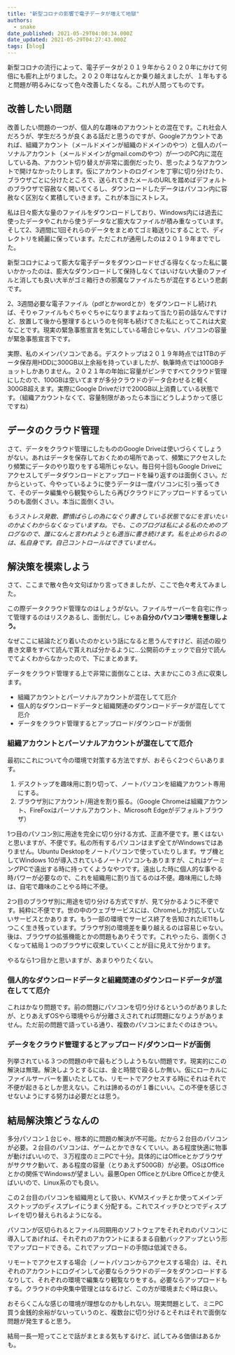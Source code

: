 ```yaml
---
title: "新型コロナの影響で電子データが増えて地獄"
authors:
  - snake
date_published: 2021-05-29T04:00:34.000Z
date_updated: 2021-05-29T04:27:43.000Z
tags: [blog]
---
```


新型コロナの流行によって、電子データが２０１９年から２０２０年にかけて何倍にも膨れ上がりました。２０２０年はなんとか乗り越えましたが、１年もすると問題が明るみになって色々改善したくなる。これが人間ってものです。

## 改善したい問題

改善したい問題の一つが、個人的な趣味のアカウントとの混在です。これ社会人だろうが、学生だろうが良くある話だと思うのですが、Googleアカウントであれば、組織アカウント（メールドメインが組織のドメインのやつ）と個人のパーソナルアカウント（メールドメインがgmail.comのやつ）が一つのPC内に混在している為、アカウント切り替えが非常に面倒だったり、思ったようなアカウントで開けなかったりします。仮にアカウントのログインを丁寧に切り分けたり、ブラウザごとに分けたところで、送られてきたメールのURLを踏めばデフォルトのブラウザで容赦なく開いてくるし、ダウンロードしたデータはパソコン内に容赦なく区別なく累積していきます。これが本当にストレス。

私は日々膨大な量のファイルをダウンロードしており、Windows内には過去に使ったデータやこれから使うデータなど膨大なファイルが積み重なっています。そして2、3週間に1回それらのデータをまとめてゴミ箱送りにすることで、ディレクトリを綺麗に保っています。ただこれが通用したのは２０１９年まででした。

新型コロナによって膨大な電子データをダウンロードせざる得なくなった私に襲いかかったのは、膨大なダウンロードして保持しなくてはいけない大量のファイルと消しても良い大半がゴミ箱行きの邪魔なファイルたちが混在するという悲劇です。

2、3週間必要な電子ファイル（pdfとかwordとか）をダウンロードし続ければ、そりゃファイルもぐちゃぐちゃになりますよねって当たり前の話なんですけど、放置して後から整理するというのを何年も続けてきた私にとってこれは大変なことです。現実の緊急事態宣言を気にしている場合じゃない、パソコンの容量が緊急事態宣言下です。

実際、私のメインパソコンである。デスクトップは２０１９年時点では1TBのデータ保存用HDDに300GB以上余裕を持っていましたが、執筆時点では100GBチョットしかありません。２０２１年の年始に容量がピンチですべてクラウド管理にしたので、100GBは空いてますが多分クラウドのデータ合わせると軽く300GB超えます。実際にGoogle Driveだけで200GB以上消費している状態です。（組織アカウントなくて、容量制限があったら本当にどうしようかって感じですね）

## データのクラウド管理

さて、データをクラウド管理にしたもののGoogle Driveは使いづらくてしょうがない。あれはデータを保存しておくための場所であって、頻繁にアクセスしたり頻繁にデータのやり取りをする場所じゃない。毎日何十回もGoogle Driveにアクセスしてデータダウンロードとアップロードを繰り返すのは面倒くさい。だからといって、今やっているように使うデータは一度パソコンに引っ張ってきて、そのデータ編集やら観覧やらしたら再びクラウドにアップロードするっていうのも面倒くさい。本当に面倒くさい。

*もうストレス発散、鬱憤ばらしの為になぐり書きしている状態でなにを言いたいのかよくわからなくなっていますね。でも、このブログは私による私のためのブログなので、誰になんと言われようとも適当に書き続けます。私を止められるのは、私自身です。自己コントロールはできていません。*

## 解決策を模索しよう

さて、ここまで散々色々文句ばかり言ってきましたが、ここで色々考えてみました。

この際データクラウド管理なのはしょうがない。ファイルサーバーを自宅に作って管理するのはリスクあるし、面倒だし。じゃあ**自分のパソコン環境を整理しよう。**

なぜここに結論たどり着いたのかという話になると思うんですけど、前述の殴り書き文章をすべて読んで貰えれば分かるように...公開前のチェックで自分で読んでてよくわからなかったので、下にまとめます。

データをクラウド管理する上で非常に面倒なことは、大まかにこの３点に収束します。

- 組織アカウントとパーソナルアカウントが混在してて厄介
- 個人的なダウンロードデータと組織関連のダウンロードデータが混在してて厄介
- データをクラウド管理するとアップロード/ダウンロードが面倒

### 組織アカウントとパーソナルアカウントが混在してて厄介

最初にこれについて今の環境で対策する方法ですが、おそらく2つぐらいあります。

1. デスクトップを趣味用に割り切って、ノートパソコンを組織アカウント専用にする。
2. ブラウザ別にアカウント/用途を割り振る。（Google Chromeは組織アカウント、FireFoxはパーソナルアカウント、Microsoft Edgeがデフォルトブラウザ）

1つ目のパソコン別に用途を完全に切り分ける方式、正直不便です。悪くはないと思いますが、不便です。私の所有するパソコンはまず全てがWindowsではありません。Ubuntu Desktopをノートパソコンで使っていたりします。サブ機としてWindows 10が導入されているノートパソコンもありますが、これはゲーミングPCで遠出する時に持ってくようなやつです。遠出した時に個人的な事やる時パワーが必要なので、これを組織用に割り当てるのは不便。趣味用にした時は、自宅で趣味のことやる時に不便。

2つ目のブラウザ別に用途を切り分ける方式ですが、見て分かるように不便です。純粋に不便です。世の中のウェブサービスには、Chromeしか対応していないサービスとかあります。もう一部の環境でサービス終了を告知されたIE11もしつこく生き残っています。ブラウザ別の環境差を乗り越えるのは容易じゃない。後は、ブラウザの拡張機能とかの問題もありそうです。これやったら、面倒くさくなって結局１つのブラウザに収束していくことが目に見えて分かります。

やるなら1つ目かと思いますが、あまりやりたくない。

### 個人的なダウンロードデータと組織関連のダウンロードデータが混在してて厄介

これはかなり問題です。前の問題にパソコンを切り分けるというのがありましたが、とりあえずOSやら環境やらが分離さえされてれば問題になりようがありません。ただ前の問題で語っている通り、複数のパソコンにまたぐのはきつい。

### データをクラウド管理するとアップロード/ダウンロードが面倒

列挙されている３つの問題の中で最もどうしようもない問題です。現実的にこの解決は無理。解決しようとするには、金と時間で殴るしか無い。仮にローカルにファイルサーバーを置いたとしても、リモートでアクセスする時にそれはそれで不便が起きるとしか思えない。これは諦めるのが１番にいい。この不便を感じさせないようにする努力は必要だとは思う。

## 結局解決策どうなんの

多分パソコン１台じゃ、根本的に問題の解決が不可能。だから２台目のパソコンが必要。２台目のパソコンは、ゲームとかできなくていい。ある程度快適に物事が動けばいいので、３万程度のミニPCで十分。具体的にはOfficeとかブラウザがサクサク動いて、ある程度の容量（とりあえず500GB）が必要。OSはOfficeとかの関係でWindowsが望ましい。最悪Open OfficeとかLibre Officeとか使えばいいので、Linux系のでも良い。

この２台目のパソコンを組織用として扱い、KVMスイッチとか使ってメインデスクトップのディスプレイにうまく分配する。これでスイッチひとつでディスプレイを切り替えられるようになる。

パソコンが区切られるとファイル同期用のソフトウェアをそれぞれのパソコンに導入してあげれば、それぞれのアカウントにまるまる自動バックアップという形でアップロードできる。これでアップロードの手間は低減できる。

リモートでアクセスする場合（ノートパソコンからアクセスする場合）は、それぞれのアカウントにログインして必要ならクラウドのデータをダウンロードするなりして、それぞれの環境で編集なり観覧なりをする。必要ならアップロードもする。クラウドの中央集中管理とはなるけど、この方が環境またぐ時は良い。

おそらくこんな感じの環境が理想なのかもしれない。現実問題として、ミニPC買う金銭的余裕がないっていうのと、複数台に切り分けるとそれはそれで面倒な問題が発生すると思う。

結局一長一短ってことで話がまとまる気もするけど、試してみる価値はあるかも。
